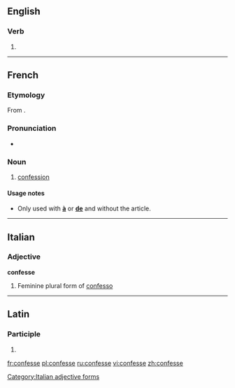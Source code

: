 ==English==

===Verb===
{{infl|en|verb}}

# {{obsolete spelling of|confess}}

----

==French==
===Etymology===
From {{term|confesser}}.

===Pronunciation===
*{{IPA|/kɔ̃fɛs/|lang=fr}}

===Noun===
{{fr-noun|f}}

# {{religion|lang=fr}} [[confession]]

====Usage notes====
*Only used with '''[[à]]''' or '''[[de]]''' and without the article.

----

==Italian==

===Adjective===
'''confesse''' {{f}}

# Feminine plural form of [[confesso]]

[[Category:Italian adjective forms]]

----

==Latin==

===Participle===
{{la-part-form|cōnfesse}}

# {{inflection of|[[confessus#Latin|cōnfessus]]||voc|m|s|lang=la}}

[[fr:confesse]]
[[pl:confesse]]
[[ru:confesse]]
[[vi:confesse]]
[[zh:confesse]]